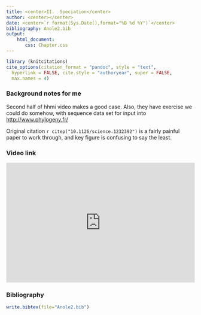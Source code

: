 ```yaml
---
title: <center>II.  Speciation</center>
author: <center></center>
date: <center>`r format(Sys.Date(),format="%B %d %Y")`</center>
bibliography: Anole2.bib
output: 
    html_document:
       css: Chapter.css
---
```

```r
library (knitcitations)
cite_options(citation_format = "pandoc", style = "text",
  hyperlink = FALSE, cite.style = "authoryear", super = FALSE,
  max.names = 4)
```
### Background notes for me

Second half of hhmi video makes a good case.  Also, they have exercise we could do somehow, with sequence data set for input into [http://www.phylogeny.fr/](http://www.phylogeny.fr/)

Original citation `r citep("10.1126/science.1232392")` is a fairly painful paper to work through, and key figure is confusing to say the least.

### Video link

<iframe width="100%" height="320" src="https://www.youtube.com/embed/rdZOwyDbyL0?feature=player_detailpage&start=599" frameborder="0" allowfullscreen></iframe>

### Bibliography

```r
write.bibtex(file="Anole2.bib")
```

